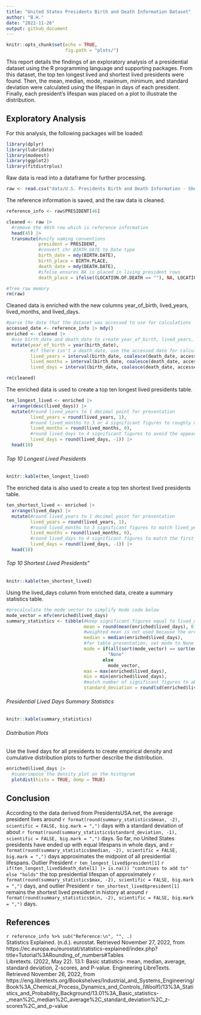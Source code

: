 ```yaml
---
title: "United States Presidents Birth and Death Information Dataset"
author: "B.H."
date: "2022-11-26"
output: github_document
---
```


```r
knitr::opts_chunk$set(echo = TRUE,
                      fig.path = "plots/")
```

This report details the findings of an exploratory analysis of a presidential dataset using the R programming language and supporting packages. From this dataset, the top ten longest lived and shortest lived presidents were found. Then, the mean, median, mode, maximum, minimum, and standard deviation were calculated using the lifespan in days of each president. Finally, each president's lifespan was placed on a plot to illustrate the distribution.

## Exploratory Analysis
For this analysis, the following packages will be loaded:
```r
library(dplyr)
library(lubridate)
library(modeest)
library(ggplot2)
library(fitdistrplus)
```

Raw data is read into a dataframe for further processing.
```r
raw <- read.csv("data/U.S. Presidents Birth and Death Information - Sheet1.csv")
```

The reference information is saved, and the raw data is cleaned.
```r
reference_info <- raw$PRESIDENT[46]

cleaned <- raw |>
  #remove the 46th row which is reference information
  head(45) |>
  transmute(#unify naming conventions
            president = PRESIDENT,
            #convert chr BIRTH.DATE to Date type
            birth_date = mdy(BIRTH.DATE),
            birth_place = BIRTH.PLACE,
            death_date = mdy(DEATH.DATE),
            #ifelse ensures NA is placed in living president rows
            death_place = ifelse((LOCATION.OF.DEATH == ""), NA, LOCATION.OF.DEATH))

#free raw memory
rm(raw)
```

Cleaned data is enriched with the new columns year_of_birth, lived_years, lived_months, and lived_days.
```r
#parse the date that the dataset was accessed to use for calculations
accessed_date <- reference_info |> mdy()
enriched <- cleaned |>
  #use birth_date and death_date to create year_of_birth, lived_years, lived_months, and lived_days columns
  mutate(year_of_birth = year(birth_date), 
         #if there isn't a death_date, use the accessed date for calculation completion
         lived_years = interval(birth_date, coalesce(death_date, accessed_date)) / years(1),
         lived_months = interval(birth_date, coalesce(death_date, accessed_date)) / months(1),
         lived_days = interval(birth_date, coalesce(death_date, accessed_date)) / days(1))

rm(cleaned)
```

The enriched data is used to create a top ten longest lived presidents table.
```r
ten_longest_lived <- enriched |>
  arrange(desc(lived_days)) |>
  mutate(#round lived_years to 1 decimal point for presentation
         lived_years = round(lived_years, 1),
         #round lived_months to 3 or 4 significant figures to roughly match lived_years
         lived_months = round(lived_months, 0),
         #round lived_days to 4 significant figures to avoid the appearance of false equality
         lived_days = round(lived_days, -1)) |>
  head(10)
```

###### Top 10 Longest Lived Presidents
```r
knitr::kable(ten_longest_lived)
```

The enriched data is also used to create a top ten shortest lived presidents table.
```r
ten_shortest_lived <- enriched |>
  arrange(lived_days) |>
  mutate(#round lived_years to 1 decimal point for presentation
         lived_years = round(lived_years, 1),
         #round lived_months to 3 significant figures to match lived_years
         lived_months = round(lived_months, 0),
         #round lived_days to 4 significant figures to match the first table
         lived_days = round(lived_days, -1)) |>
  head(10)
```

###### Top 10 Shortest Lived Presidents"
```r
knitr::kable(ten_shortest_lived)
```

Using the lived_days column from enriched data, create a summary statistics table.
```r
#precalculate the mode vector to simplify mode code below
mode_vector = mfv(enriched$lived_days)
summary_statistics <- tibble(#keep significant figures equal to lived_days underlying data
                             mean = round(mean(enriched$lived_days), 0),
                             #weighted mean is not used because the error associated with each measurement is unknown
                             median = median(enriched$lived_days),
                             #for table presentation, set mode to None when the mode returned is all of the lived_days
                             mode = if(all(sort(mode_vector) == sort(enriched$lived_days)))
                                      "None"
                                    else
                                      mode_vector,
                             max = max(enriched$lived_days),
                             min = min(enriched$lived_days),
                             #match number of significant figures to above results
                             standard_deviation = round(sd(enriched$lived_days), 1))
```


###### Presidential Lived Days Summary Statistics
```r
knitr::kable(summary_statistics)
```

###### Distribution Plots
Use the lived days for all presidents to create empirical density and cumulative distribution plots to further describe the distribution.
```r
enriched$lived_days |>
  #superimpose the density plot on the histogram
  plotdist(histo = TRUE, demp = TRUE)
```

## Conclusion
According to the data derived from PresidentsUSA.net, the average president lives around `r format(round(summary_statistics$mean, -2), scientific = FALSE, big.mark = ",")` days with a standard deviation of about `r format(round(summary_statistics$standard_deviation, -1), scientific = FALSE, big.mark = ",")` days.
So far, no United States presidents have ended up with equal lifespans in whole days, and `r format(round(summary_statistics$median, -2), scientific = FALSE, big.mark = ",")` days approximates the midpoint of all presidential lifespans.
Outlier President `r ten_longest_lived$president[1]` `r if(ten_longest_lived$death_date[1] |> is.na()) "continues to add to" else "holds"` the top presidential lifespan of approximately `r format(round(summary_statistics$max, -2), scientific = FALSE, big.mark = ",")` days, and outlier President `r ten_shortest_lived$president[1]` remains the shortest lived president in history at around `r format(round(summary_statistics$min, -2), scientific = FALSE, big.mark = ",")` days.

## References
`r reference_info %>% sub("Reference:\n", "", .)`  
Statistics Explained. (n.d.). eurostat. Retrieved November 27, 2022, from https://ec.europa.eu/eurostat/statistics-explained/index.php?title=Tutorial%3ARounding_of_numbers#Tables  
Libretexts. (2022, May 22). 13.1: Basic statistics- mean, median, average, standard deviation, Z-scores, and P-value. Engineering LibreTexts. Retrieved November 26, 2022, from https://eng.libretexts.org/Bookshelves/Industrial_and_Systems_Engineering/Book%3A_Chemical_Process_Dynamics_and_Controls_(Woolf)/13%3A_Statistics_and_Probability_Background/13.01%3A_Basic_statistics-_mean%2C_median%2C_average%2C_standard_deviation%2C_z-scores%2C_and_p-value 